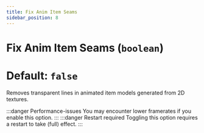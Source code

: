 ```yaml
---
title: Fix Anim Item Seams
sidebar_position: 8
---
```

# Fix Anim Item Seams (`boolean`)
# Default: `false`
Removes transparent lines in animated item models generated from 2D textures.

:::danger Performance-issues
You may encounter lower framerates if you enable this option.
:::
:::danger Restart required
Toggling this option requires a restart to take (full) effect.
:::
